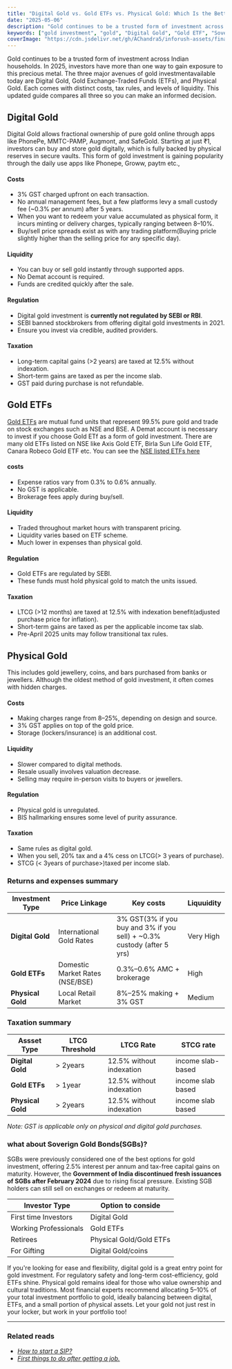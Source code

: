 ```yaml
---
title: "Digital Gold vs. Gold ETFs vs. Physical Gold: Which Is the Better Gold Investment in 2025?"
date: "2025-05-06"
description: "Gold continues to be a trusted form of investment across Indian households. In 2025, investors have more than one way to gain exposure to this precious metal. But which type of gold investment suits your investment appetite?"
keywords: ["gold investment", "gold", "Digital Gold", "Gold ETF", "Sovereign Gold Bonds", "Physical Gold"]
coverImage: "https://cdn.jsdelivr.net/gh/AChandra5/inforush-assets/finance-insurance/gold-investment.png"
---
```


Gold continues to be a trusted form of investment across Indian households. In 2025, investors have more than one way to gain exposure to this precious metal. The three major avenues of gold investmentavailable today are Digital Gold, Gold Exchange-Traded Funds (ETFs), and Physical Gold. Each comes with distinct costs, tax rules, and levels of liquidity. This updated guide compares all three so you can make an informed decision.


## Digital Gold
Digital Gold allows fractional ownership of pure gold online through apps like PhonePe, MMTC-PAMP, Augmont, and SafeGold. Starting at just ₹1, investors can buy and store gold digitally, which is fully backed by physical reserves in secure vaults. This form of gold investment is gaining popularity through the daily use apps like Phonepe, Groww, paytm etc.,

#### Costs
- 3% GST charged upfront on each transaction.
- No annual management fees, but a few platforms levy a small custody fee (~0.3% per annum) after 5 years.
- When you want to redeem your value accumulated as physical form, it incurs minting or delivery charges, typically ranging between 8–10%.
- Buy/sell price spreads exist as with any trading platform(Buying pricle slightly higher than the selling price for any specific day).

#### Liquidity
- You can buy or sell gold instantly through supported apps.
- No Demat account is required.
- Funds are credited quickly after the sale.

#### Regulation
- Digital gold investment is **currently not regulated by SEBI or RBI**.
- SEBI banned stockbrokers from offering digital gold investments in 2021.
- Ensure you invest via credible, audited providers.

#### Taxation
- Long-term capital gains (>2 years) are taxed at 12.5% without indexation.
- Short-term gains are taxed as per the income slab.
- GST paid during purchase is not refundable.

## Gold ETFs
<a href="https://www.nseindia.com/products/content/equities/etfs/gold.htm" target="_blank">Gold ETFs</a> are mutual fund units that represent 99.5% pure gold and trade on stock exchanges such as NSE and BSE. A Demat account is necessary to invest if you choose Gold ETf as a form of gold investment. There are many old ETFs listed on NSE like Axis Gold ETF, Birla Sun Life Gold ETF, Canara Robeco Gold ETF etc. You can see the <a href="https://www.nseindia.com/products/content/equities/etfs/gold.htm" target="_blank">NSE listed ETFs here</a>

#### costs
- Expense ratios vary from 0.3% to 0.6% annually.
- No GST is applicable.
- Brokerage fees apply during buy/sell.

#### Liquidity
- Traded throughout market hours with transparent pricing.
- Liquidity varies based on ETF scheme.
- Much lower in expenses than physical gold.

#### Regulation
- Gold ETFs are regulated by SEBI.
- These funds must hold physical gold to match the units issued.

#### Taxation
- LTCG (>12 months) are taxed at 12.5% with indexation benefit(adjusted purchase price for inflation).
- Short-term gains are taxed as per the applicable income tax slab.
- Pre-April 2025 units may follow transitional tax rules.

## Physical Gold
This includes gold jewellery, coins, and bars purchased from banks or jewellers. Although the oldest method of gold investment, it often comes with hidden charges.

#### Costs
- Making charges range from 8–25%, depending on design and source.
- 3% GST applies on top of the gold price.
- Storage (lockers/insurance) is an additional cost.

#### Liquidity
- Slower compared to digital methods.
- Resale usually involves valuation decrease.
- Selling may require in-person visits to buyers or jewellers.

#### Regulation
- Physical gold is unregulated.
- BIS hallmarking ensures some level of purity assurance.

#### Taxation
- Same rules as digital gold.
- When you sell, 20% tax and a 4% cess on LTCG(> 3 years of purchase). 
- STCG (< 3years of purchase>)taxed per income slab.

### Returns and expenses summary

<div
  style={{ overflowX: "auto", marginTop: "20px", width: "80%", margin: "auto" }}
>
  <table
    style={{
      borderCollapse: "collapse",
      minWidth: "600px",
      fontSize: "15px",
      border: "1px solid #ddd",
      borderRadius: "20px",
    }}
  >
    <thead>
      <tr style={{ backgroundColor: "#0D3483", color: "white" }}>
        <th style={{ padding: "12px", textAlign: "center" }}>Investment Type</th>
        <th style={{ padding: "12px", textAlign: "center" }}>Price Linkage</th>
        <th style={{ padding: "12px", textAlign: "center" }}>Key costs </th>
        <th style={{ padding: "12px", textAlign: "center" }}>Liquuidity </th>
      </tr>
    </thead>
    <tbody>
      <tr style={{ backgroundColor: "#" }}>
        <td style={{ padding: "10px", border: "1px solid #ddd" }}><b>Digital Gold</b></td>
        <td style={{ padding: "10px", border: "1px solid #ddd" }}>International Gold Rates</td>
        <td style={{ padding: "10px", border: "1px solid #ddd" }}>3% GST(3% if you buy and 3% if you sell) + ~0.3% custody (after 5 yrs)</td>
        <td style={{ padding: "10px", border: "1px solid #ddd" }}>Very High</td>
      </tr>
      <tr>
        <td style={{ padding: "10px", border: "1px solid #ddd" }}><b>Gold ETFs</b></td>
        <td style={{ padding: "10px", border: "1px solid #ddd" }}>Domestic Market Rates (NSE/BSE)</td>
        <td style={{ padding: "10px", border: "1px solid #ddd" }}>0.3%–0.6% AMC + brokerage</td>
        <td style={{ padding: "10px", border: "1px solid #ddd" }}>High</td>
      </tr>
      <tr style={{ backgroundColor: "#" }}>
        <td style={{ padding: "10px", border: "1px solid #ddd" }}><b>Physical Gold</b></td>
        <td style={{ padding: "10px", border: "1px solid #ddd" }}>Local Retail Market</td>
        <td style={{ padding: "10px", border: "1px solid #ddd" }}>8%–25% making + 3% GST</td>
        <td style={{ padding: "10px", border: "1px solid #ddd" }}>Medium</td>
      </tr>        
    </tbody>
  </table>
</div>

### Taxation summary 

<div
  style={{ overflowX: "auto", marginTop: "20px", width: "80%", margin: "auto" }}
>
  <table
    style={{
      borderCollapse: "collapse",
      minWidth: "600px",
      fontSize: "15px",
      border: "1px solid #ddd",
      borderRadius: "20px",
    }}
  >
    <thead>
      <tr style={{ backgroundColor: "#0D3483", color: "white" }}>
        <th style={{ padding: "12px", textAlign: "center" }}>Assset Type</th>
        <th style={{ padding: "12px", textAlign: "center" }}>LTCG Threshold</th>
        <th style={{ padding: "12px", textAlign: "center" }}>LTCG Rate </th>
        <th style={{ padding: "12px", textAlign: "center" }}>STCG rate </th>
      </tr>
    </thead>
    <tbody>
      <tr style={{ backgroundColor: "#" }}>
        <td style={{ padding: "10px", border: "1px solid #ddd" }}>
          <b>Digital Gold</b>
        </td>
        <td style={{ padding: "10px", border: "1px solid #ddd" }}>> 2years</td>
        <td style={{ padding: "10px", border: "1px solid #ddd" }}>12.5% without indexation</td>
        <td style={{ padding: "10px", border: "1px solid #ddd" }}>income slab-based</td>
      </tr>
      <tr>
        <td style={{ padding: "10px", border: "1px solid #ddd" }}>
          <b>Gold ETFs</b>
        </td>
        <td style={{ padding: "10px", border: "1px solid #ddd" }}> > 1year</td>
        <td style={{ padding: "10px", border: "1px solid #ddd" }}>12.5% without indexation</td>
        <td style={{ padding: "10px", border: "1px solid #ddd" }}>income slab based</td>
      </tr>
      <tr style={{ backgroundColor: "#" }}>
        <td style={{ padding: "10px", border: "1px solid #ddd" }}>
          <b>Physical Gold</b>
        </td>
        <td style={{ padding: "10px", border: "1px solid #ddd" }}>> 2years</td>
        <td style={{ padding: "10px", border: "1px solid #ddd" }}>12.5% without indexation</td>
        <td style={{ padding: "10px", border: "1px solid #ddd" }}>income slab based</td>
      </tr>        
    </tbody>
  </table>
</div>
<em style={{fontSize:"1rem", textAlign: "center"}}>Note: GST is applicable only on physical and digital gold purchases.</em>

### what about Soverign Gold Bonds(SGBs)?
SGBs were previously considered one of the best options for gold investment, offering 2.5% interest per annum and tax-free capital gains on maturity. However, the <b>Government of India discontinued fresh issuances of SGBs after February 2024</b> due to rising fiscal pressure. Existing SGB holders can still sell on exchanges or redeem at maturity.

<div
  style={{ overflowX: "auto", marginTop: "20px", width: "80%", margin: "auto" }}
>
  <table
    style={{
      borderCollapse: "collapse",
      minWidth: "600px",
      fontSize: "15px",
      border: "1px solid #ddd",
      borderRadius: "20px",
    }}
  >
    <thead>
      <tr style={{ backgroundColor: "#0D3483", color: "white" }}>
        <th style={{ padding: "12px", textAlign: "center" }}><b>Investor Type</b></th>
        <th style={{ padding: "12px", textAlign: "center" }}>Option to conside</th>
      </tr>
    </thead>
    <tbody>
      <tr style={{ backgroundColor: "#" }}>
        <td style={{ padding: "10px", border: "1px solid #ddd" }}>First time Investors</td>
        <td style={{ padding: "10px", border: "1px solid #ddd" }}> Digital Gold</td>
      </tr>
      <tr>
        <td style={{ padding: "10px", border: "1px solid #ddd" }}>Working Professionals</td>
        <td style={{ padding: "10px", border: "1px solid #ddd" }}>Gold ETFs</td>
      </tr>
      <tr style={{ backgroundColor: "#" }}>
        <td style={{ padding: "10px", border: "1px solid #ddd" }}>Retirees</td>
        <td style={{ padding: "10px", border: "1px solid #ddd" }}>Physical Gold/Gold ETFs</td>
      </tr>   
      <tr style={{ backgroundColor: "#" }}>
        <td style={{ padding: "10px", border: "1px solid #ddd" }}>For Gifting</td>
        <td style={{ padding: "10px", border: "1px solid #ddd" }}>Digital Gold/coins</td>
      </tr>      
    </tbody>
  </table>
</div>

If you're looking for ease and flexibility, digital gold is a great entry point for gold investment. For regulatory safety and long-term cost-efficiency, gold ETFs shine. Physical gold remains ideal for those who value ownership and cultural traditions.
Most financial experts recommend allocating 5–10% of your total investment portfolio to gold, ideally balancing between digital, ETFs, and a small portion of physical assets.
Let your gold not just rest in your locker, but work in your portfolio too!

--- 
### Related reads
- <a href="/category/finance-insurance/how-to-start-sip"><em>How to start a SIP?</em></a>
- <a href="/category/finance-insurance/things-todo-after-first-job"><em>First things to do after getting a job.</em></a>





















